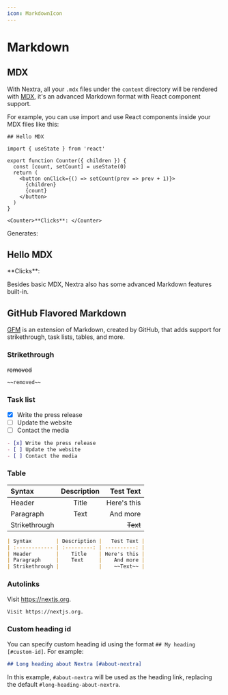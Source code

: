 ```yaml
---
icon: MarkdownIcon
---
```



# Markdown

## MDX

With Nextra, all your `.mdx` files under the `content` directory will be
rendered with [MDX](https://mdxjs.com/about), it's an advanced Markdown format
with React component support.

For example, you can use import and use React components inside your MDX files
like this:

```mdx filename="MDX"
## Hello MDX

import { useState } from 'react'

export function Counter({ children }) {
  const [count, setCount] = useState(0)
  return (
    <button onClick={() => setCount(prev => prev + 1)}>
      {children}
      {count}
    </button>
  )
}

<Counter>**Clicks**: </Counter>
```

Generates:

<Shadow mode="open" className="nextra-border mt-6 rounded-xl border p-4">
  <h2>Hello MDX</h2>
  <Counter>**Clicks**: </Counter>
</Shadow>

Besides basic MDX, Nextra also has some advanced Markdown features built-in.

## GitHub Flavored Markdown

[GFM](https://github.github.com/gfm) is an extension of Markdown, created by
GitHub, that adds support for strikethrough, task lists, tables, and more.

### Strikethrough

~~removed~~

```md filename="Markdown"
~~removed~~
```

### Task list

- [x] Write the press release
- [ ] Update the website
- [ ] Contact the media

```md filename="Markdown"
- [x] Write the press release
- [ ] Update the website
- [ ] Contact the media
```

### Table

| Syntax        | Description |   Test Text |
| :------------ | :---------: | ----------: |
| Header        |    Title    | Here's this |
| Paragraph     |    Text     |    And more |
| Strikethrough |             |    ~~Text~~ |

```md filename="Markdown"
| Syntax        | Description |   Test Text |
| :------------ | :---------: | ----------: |
| Header        |    Title    | Here's this |
| Paragraph     |    Text     |    And more |
| Strikethrough |             |    ~~Text~~ |
```

### Autolinks

Visit https://nextjs.org.

```md
Visit https://nextjs.org.
```

### Custom heading id

You can specify custom heading id using the format `## My heading [#custom-id]`.
For example:

```md filename="Markdown"
## Long heading about Nextra [#about-nextra]
```

In this example, `#about-nextra` will be used as the heading link, replacing the
default `#long-heading-about-nextra`.
